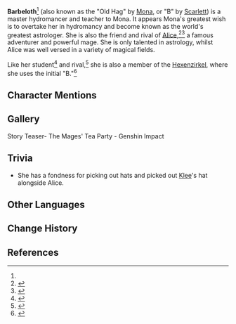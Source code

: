 {{Character Infobox
|type             = Mentioned
|location         = None
|title2           = Old Hag <small>(by [[Mona]])</small>
|title3           = B <small>(by [[Scarlett]])</small>
|affiliation      = Hexenzirkel

|voiceEN          = {{w|Misty Lee}}<ref name="Mages Tea Party">YouTube: [https://www.youtube.com/watch?v=RigK4OwCCM8 Story Teaser: The Mages' Tea Party] (Video Description)</ref>
|voiceCN          = [https://zh.moegirl.org.cn/zh-hans/%E6%AD%A6%E5%90%91%E5%BD%A4 Wu Xiangtong {{zh|武向彤}}]<ref>Bilibili: [https://www.bilibili.com/video/BV1z84y1P7FY/ {{zh|《原神》剧情PV-「魔女的茶会}}]</ref>
|voiceJP          = {{w|Mayumi Shintani|Shintani Mayumi ({{ja|新谷真弓}})}}<ref>Twitter: [https://twitter.com/Genshin_7/status/1633051019226804224 JP VA Announcement]</ref>
|voiceKR          = {{w|ko:여윤미|Yeo Yoon-mi ({{ko|여윤미}})}}<ref>YouTube: [https://youtu.be/izW7UMi1VnI {{ko|원신 | 스토리 PV-「마녀들의 티타임」}}]</ref>
}}
'''Barbeloth'''<ref name="Mages Tea Party" /> (also known as the "Old Hag" by [[Mona]], or "B" by [[Scarlett]]) is a master hydromancer and teacher to Mona. It appears Mona's greatest wish is to overtake her in hydromancy and become known as the world's greatest astrologer. She is also the friend and rival of [[Alice]],<ref>{{Ref/Quest|Astrology and the 50-Year Pact}}</ref><ref>{{Ref/Quest|Beyond This World's Stars}}</ref> a famous adventurer and powerful mage. She is only talented in astrology, whilst Alice was well versed in a variety of magical fields.

Like her student<ref>{{Ref/VO|Lisa|About Mona...}}</ref> and rival,<ref>{{Ref/CS|Barbara|Alice's Idol Magazine}}</ref> she is also a member of the [[Hexenzirkel]], where she uses the initial "B."<ref>{{Ref/Quest|Joy Above the Clouds}}</ref>

==Character Mentions==
{{Character Mentions}}

==Gallery==
<gallery>
Story Teaser- The Mages' Tea Party - Genshin Impact
</gallery>

==Trivia==
*She has a fondness for picking out hats and picked out [[Klee]]'s hat alongside Alice.{{Cite}}

==Other Languages==
{{Other Languages|default_hidden=1
|en      = Barbeloth
|zhs     = 芭比洛斯
|zhs_rm  = Bābǐluòsī
|zht     = 芭比洛斯
|zht_rm  = Bābǐluòsī
|ja      = バーべロス
|ja_rm   = Baaberosu
|ko      = 바르벨로스
|es      = Barbeloth
|fr      = Barbeloth
|ru      = Барбелот
|th      = Barbeloth
|vi      = Barbeloth
|de      = Barbeloth
|id      = Barbeloth
|pt      = Barbeloth
|tr      = Barbeloth
|it      = Barbeloth
}}

==Change History==
{{Change History|introduced=1.0}}

==References==
{{Reflist}}